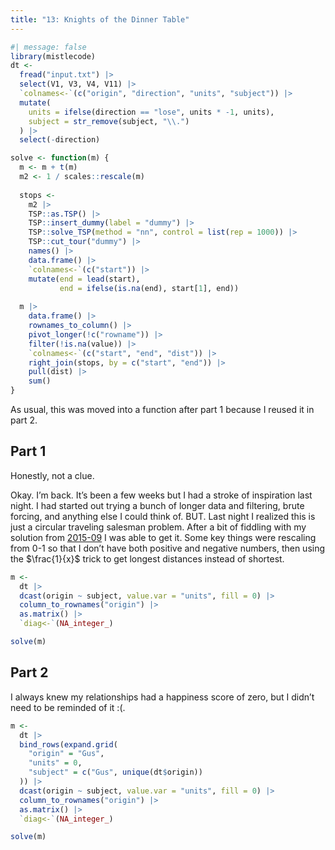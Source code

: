 ```yaml
---
title: "13: Knights of the Dinner Table"
---
```


```r
#| message: false
library(mistlecode)
dt <- 
  fread("input.txt") |>
  select(V1, V3, V4, V11) |>
  `colnames<-`(c("origin", "direction", "units", "subject")) |>
  mutate(
    units = ifelse(direction == "lose", units * -1, units),
    subject = str_remove(subject, "\\.")
  ) |>
  select(-direction)
```

```r
solve <- function(m) {
  m <- m + t(m)
  m2 <- 1 / scales::rescale(m)
  
  stops <-
    m2 |>
    TSP::as.TSP() |>
    TSP::insert_dummy(label = "dummy") |>
    TSP::solve_TSP(method = "nn", control = list(rep = 1000)) |>
    TSP::cut_tour("dummy") |>
    names() |>
    data.frame() |>
    `colnames<-`(c("start")) |>
    mutate(end = lead(start),
           end = ifelse(is.na(end), start[1], end))
  
  m |>
    data.frame() |>
    rownames_to_column() |>
    pivot_longer(!c("rowname")) |>
    filter(!is.na(value)) |>
    `colnames<-`(c("start", "end", "dist")) |>
    right_join(stops, by = c("start", "end")) |>
    pull(dist) |>
    sum()
}
```

As usual, this was moved into a function after part 1 because I reused it in part 2.


## Part 1

Honestly, not a clue.

Okay. I'm back. It's been a few weeks but I had a stroke of inspiration last night. I had started out trying a bunch of longer data and filtering, brute forcing, and anything else I could think of. BUT. Last night I realized this is just a circular traveling salesman problem. After a bit of fiddling with my solution from [2015-09](/2015/09/2015-09.html) I was able to get it. Some key things were rescaling from 0-1 so that I don't have both positive and negative numbers, then using the $\frac{1}{x}$ trick to get longest distances instead of shortest.

```r
m <- 
  dt |>
  dcast(origin ~ subject, value.var = "units", fill = 0) |>
  column_to_rownames("origin") |>
  as.matrix() |>
  `diag<-`(NA_integer_)

solve(m)
```

## Part 2

I always knew my relationships had a happiness score of zero, but I didn't need to be reminded of it :(.

```r
m <-
  dt |>
  bind_rows(expand.grid(
    "origin" = "Gus",
    "units" = 0,
    "subject" = c("Gus", unique(dt$origin))
  )) |>
  dcast(origin ~ subject, value.var = "units", fill = 0) |>
  column_to_rownames("origin") |>
  as.matrix() |>
  `diag<-`(NA_integer_)

solve(m)
```

